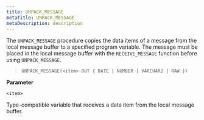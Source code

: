 ```yaml
---
title: UNPACK_MESSAGE
metaTitle: UNPACK_MESSAGE
metaDescription: description
---
```


The `UNPACK_MESSAGE` procedure copies the data items of a message from
the local message buffer to a specified program variable. The message
must be placed in the local message buffer with the `RECEIVE_MESSAGE`
function before using `UNPACK_MESSAGE`.

> `UNPACK_MESSAGE(<item> OUT { DATE | NUMBER | VARCHAR2 | RAW })`

**Parameter**

`<item>`

Type-compatible variable that receives a data item from the local
message buffer.
